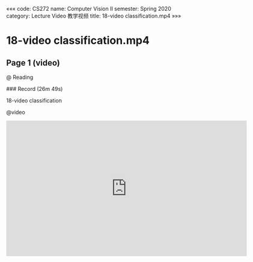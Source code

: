 «««
code: CS272
name: Computer Vision II
semester: Spring 2020
category: Lecture Video 教学视频
title: 18-video classification.mp4
»»»

# 18-video classification.mp4

## Page 1 (video)

@ Reading

<div class="markdown-body">
### Record (26m 49s)

18-video  classification
</div>

@video

<iframe src="https://sbbrisk.com/e/8wftwwwi9b8k.html" frameborder=0 marginwidth=0 marginheight=0 scrolling=no width=640 height=360 allowfullscreen></iframe>
